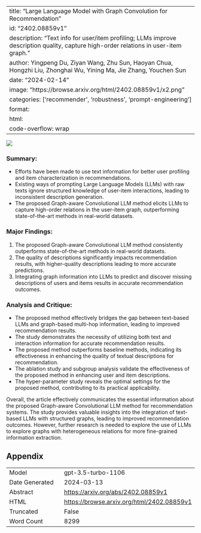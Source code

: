 
---
title: "Large Language Model with Graph Convolution for Recommendation"
id: "2402.08859v1"
description: "Text info for user/item profiling; LLMs improve description quality, capture high-order relations in user-item graph."
author: Yingpeng Du, Ziyan Wang, Zhu Sun, Haoyan Chua, Hongzhi Liu, Zhonghai Wu, Yining Ma, Jie Zhang, Youchen Sun
date: "2024-02-14"
image: "https://browse.arxiv.org/html/2402.08859v1/x2.png"
categories: ['recommender', 'robustness', 'prompt-engineering']
format:
  html:
    code-overflow: wrap
---

![](https://browse.arxiv.org/html/2402.08859v1/x2.png)

### **Summary:**
- Efforts have been made to use text information for better user profiling and item characterization in recommendations.
- Existing ways of prompting Large Language Models (LLMs) with raw texts ignore structured knowledge of user-item interactions, leading to inconsistent description generation.
- The proposed Graph-aware Convolutional LLM method elicits LLMs to capture high-order relations in the user-item graph, outperforming state-of-the-art methods in real-world datasets.

### **Major Findings:**
1. The proposed Graph-aware Convolutional LLM method consistently outperforms state-of-the-art methods in real-world datasets.
2. The quality of descriptions significantly impacts recommendation results, with higher-quality descriptions leading to more accurate predictions.
3. Integrating graph information into LLMs to predict and discover missing descriptions of users and items results in accurate recommendation outcomes.

### **Analysis and Critique:**
- The proposed method effectively bridges the gap between text-based LLMs and graph-based multi-hop information, leading to improved recommendation results.
- The study demonstrates the necessity of utilizing both text and interaction information for accurate recommendation results.
- The proposed method outperforms baseline methods, indicating its effectiveness in enhancing the quality of textual descriptions for recommendation.
- The ablation study and subgroup analysis validate the effectiveness of the proposed method in enhancing user and item descriptions.
- The hyper-parameter study reveals the optimal settings for the proposed method, contributing to its practical applicability.

Overall, the article effectively communicates the essential information about the proposed Graph-aware Convolutional LLM method for recommendation systems. The study provides valuable insights into the integration of text-based LLMs with structured graphs, leading to improved recommendation outcomes. However, further research is needed to explore the use of LLMs to explore graphs with heterogeneous relations for more fine-grained information extraction.

## Appendix

|          |          |
|----------|----------|
| Model     | gpt-3.5-turbo-1106       |
| Date Generated     | 2024-03-13       |
| Abstract | [https://arxiv.org/abs/2402.08859v1](https://arxiv.org/abs/2402.08859v1)        |
| HTML     | [https://browse.arxiv.org/html/2402.08859v1](https://browse.arxiv.org/html/2402.08859v1)       |
| Truncated       | False       |
| Word Count       | 8299       |